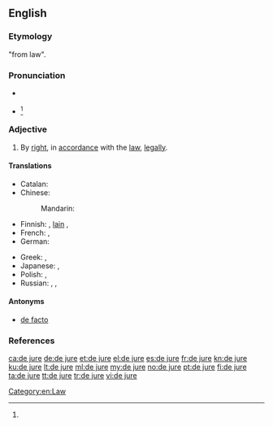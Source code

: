 ==English==
{{wikipedia}}

===Etymology===
{{etyl|la|en}} "from law".

===Pronunciation===
* {{a|US}} {{IPA|/deɪ ˈd͡ʒʊɹi/<ref name="OALD8">[http://oald8.oxfordlearnersdictionaries.com/dictionary/de-jure]</ref>|/deɪ ˈd͡ʒʊəɹeɪ/<ref>{{R:Dictionary.com}}</ref>|/di ˈd͡ʒʊɹi/}}
* {{a|UK}} {{IPA|/deɪ ˈd͡ʒʊəɹi/}}<ref name="OALD8"></ref>
<!--
some places also {{IPA|/deɪ ˈjʊəɹeɪ/}}?
US also {{IPA|/di ˈd͡ʒʊɹ/|/di ˈʒʊɹ/}}?
-->{{attention|en}}<!--check the pronunciations, sort them-->

===Adjective===
{{en-adj|head=[[de]] [[jure]]|-}}

# By [[right]], in [[accordance]] with the [[law]], [[legally]].

====Translations====
{{trans-top|by right}}
* Catalan: {{t|ca|de iure}}
* Chinese:
*: Mandarin: {{t|cmn|法律|tr=ànzhào fǎlǜ|alt=按照法律|sc=Hani}}
* Finnish: {{t+|fi|de jure}}, [[laki#Finnish|lain]] {{t+|fi|mukaan}}, {{t-|fi|laillisesti}}
* French: {{t+|fr|de jure}}, {{t+|fr|de droit}}
* German: {{t+|de|de jure}}
{{trans-mid}}
* Greek: {{t+|el|αυτοδικαίως|tr=aftodikaíos|sc=Grek}}, {{t-|el|εκ του νόμου|tr=ek tou nómou|sc=Grek}}
* Japanese: {{t-|ja|デ・ジュリ|tr=de-juri|sc=Jpan}}, {{t-|ja|法律上|tr=ほうりつじょうの, hōritsujō no|alt=法律上の|sc=Jpan}}
* Polish: {{t-|pl|wedle prawa}}, {{t-|pl|de jure}}
* Russian: {{t+|ru|де-юре|tr=dɛ-júrɛ|sc=Cyrl}} {{indeclinable}}, {{t+|ru|юридический|tr=juridíčeskij|sc=Cyrl}}, {{t+|ru|право|tr=po právu|alt=по праву|sc=Cyrl}}
{{trans-bottom}}

====Antonyms====
* [[de facto]]

===References===
<references/>

[[Category:en:Law]]

[[ca:de jure]]
[[de:de jure]]
[[et:de jure]]
[[el:de jure]]
[[es:de jure]]
[[fr:de jure]]
[[kn:de jure]]
[[ku:de jure]]
[[lt:de jure]]
[[ml:de jure]]
[[my:de jure]]
[[no:de jure]]
[[pt:de jure]]
[[fi:de jure]]
[[ta:de jure]]
[[tt:de jure]]
[[tr:de jure]]
[[vi:de jure]]